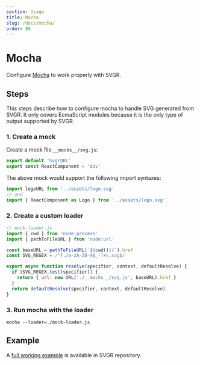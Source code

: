 ```yaml
---
section: Usage
title: Mocha
slug: /docs/mocha/
order: 80
---
```


# Mocha

Configure [Mocha](https://mochajs.org/) to work properly with SVGR.

<carbon-ad />

## Steps

This steps describe how to configure mocha to handle SVG generated from SVGR. It only covers EcmaScript modules because it is the only type of output supported by SVGR.

### 1. Create a mock

Create a mock file `__mocks__/svg.js`:

```jsx
export default 'SvgrURL'
export const ReactComponent = 'div'
```

The above mock would support the following import syntaxes:

```js
import logoURL from '../assets/logo.svg'
// and
import { ReactComponent as Logo } from '../assets/logo.svg'
```

### 2. Create a custom loader

```js
// mock-loader.js
import { cwd } from 'node:process'
import { pathToFileURL } from 'node:url'

const baseURL = pathToFileURL(`${cwd()}/`).href
const SVG_REGEX = /^[./a-zA-Z0-9$_-]+\.svg$/

export async function resolve(specifier, context, defaultResolve) {
  if (SVG_REGEX.test(specifier)) {
    return { url: new URL('./__mocks__/svg.js', baseURL).href }
  }
  return defaultResolve(specifier, context, defaultResolve)
}
```

### 3. Run mocha with the loader

```
mocha --loader=./mock-loader.js
```

## Example

A [full working example](https://github.com/gregberge/svgr/tree/main/examples/mocha-esm) is available in SVGR repository.
